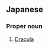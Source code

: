 ==Japanese==
{{wikipedia|Dracula}}

===Proper noun===
{{ja-pos|ka|proper|rom=dorakyura|hidx=とらきゅら'}}

# [[Dracula]]